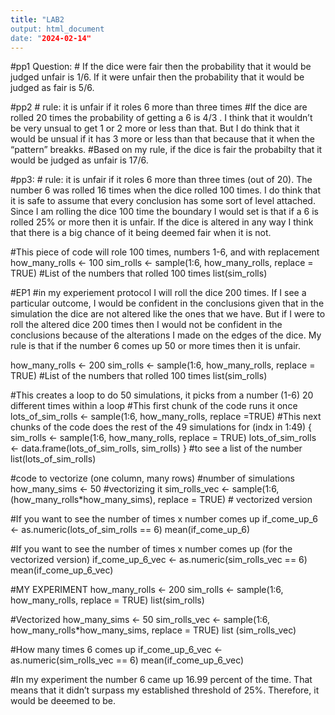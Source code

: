 ```yaml
---
title: "LAB2
output: html_document
date: "2024-02-14"
---
```

#pp1 Question:
# If the dice were fair then the probability that it would be judged unfair is 1/6. If it were unfair then the probability that it would be judged as fair is 5/6. 

#pp2
# rule: it is unfair if it roles 6 more than three times
#If the dice are rolled 20 times the probability of getting a 6 is 4/3 . I think that it wouldn't be very unsual to get 1 or 2 more or less than that. But I do think that it would be unsual if it has 3 more or less than that because that it when the "pattern" breakks.
#Based on my rule, if the dice is fair the probabilty that it would be judged as unfair is 17/6.

#pp3:
# rule: it is unfair if it roles 6 more than three times (out of 20). The number 6 was rolled 16 times when the dice rolled 100 times. I do think that it is safe to assume that every conclusion has some sort of level attached. Since I am rolling the dice 100 time the boundary I would set is that if a 6 is rolled 25% or more then it is unfair. If the dice is altered in any way I think that there is a big chance of it being deemed fair when it is not. 

#This piece of code will role 100 times, numbers 1-6, and with replacement
how_many_rolls <- 100
sim_rolls <- sample(1:6, how_many_rolls, replace = TRUE)
#List of the numbers that rolled 100 times
list(sim_rolls)

#EP1
#in my experiement protocol I will roll the dice 200 times. If I see a particular outcome, I would be confident in the conclusions given that in the simulation the dice are not altered like the ones that we have. But if I were to roll the altered dice 200 times then I would not be confident in the conclusions because of the alterations I made on the edges of the dice. My rule is that if the number 6 comes up 50 or  more times then it is unfair. 

how_many_rolls <- 200
sim_rolls <- sample(1:6, how_many_rolls, replace = TRUE)
#List of the numbers that rolled 100 times
list(sim_rolls)

#This creates a loop to do 50 simulations, it picks from a number (1-6) 20 different times within a loop 
#This first chunk of the code runs it once 
lots_of_sim_rolls <- sample(1:6, how_many_rolls, replace =TRUE)
#This next chunks of the code does the rest of the 49 simulations
for (indx in 1:49) {
sim_rolls <- sample(1:6, how_many_rolls, replace = TRUE)
lots_of_sim_rolls <- data.frame(lots_of_sim_rolls, sim_rolls)
}
#to see a list of the number
list(lots_of_sim_rolls)

#code to vectorize (one column, many rows)
#number of simulations
how_many_sims <- 50
#vectorizing it 
sim_rolls_vec <- sample(1:6,(how_many_rolls*how_many_sims), replace = TRUE) # vectorized version

#If you want to see the number of times x number comes up 
if_come_up_6 <- as.numeric(lots_of_sim_rolls == 6)
mean(if_come_up_6)

#If you want to see the number of times x number comes up (for the vectorized version)
if_come_up_6_vec <- as.numeric(sim_rolls_vec == 6)
mean(if_come_up_6_vec)

#MY EXPERIMENT 
how_many_rolls <- 200
sim_rolls <- sample(1:6, how_many_rolls, replace = TRUE)
list(sim_rolls)

#Vectorized 
how_many_sims <- 50
sim_rolls_vec <- sample(1:6, how_many_rolls*how_many_sims, replace = TRUE)
list (sim_rolls_vec)

#How many times 6 comes up 
if_come_up_6_vec <- as.numeric(sim_rolls_vec == 6)
mean(if_come_up_6_vec)

#In my experiment the number 6 came up 16.99 percent of the time. That means that it didn't surpass my established threshold of 25%. Therefore, it would be deeemed to be.
